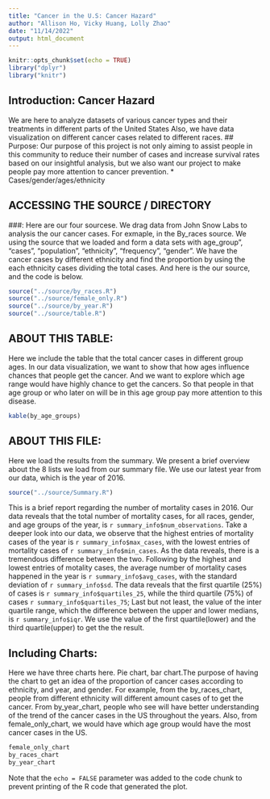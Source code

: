 ```yaml
---
title: "Cancer in the U.S: Cancer Hazard"
author: "Allison Ho, Vicky Huang, Lolly Zhao"
date: "11/14/2022"
output: html_document
---
```


```r
knitr::opts_chunk$set(echo = TRUE)
library("dplyr")
library("knitr")
```

## Introduction: Cancer Hazard 
 We are here to analyze datasets of various cancer types and their treatments in different parts of the United States Also, we have data visualization on different cancer cases related to different races.
## Purpose:
Our purpose of this project is not only aiming to assist people in this community to reduce their number of cases and increase survival rates based on our insightful analysis, but we also want our project to make people pay more attention to cancer prevention.
* Cases/gender/ages/ethnicity

## ACCESSING THE SOURCE / DIRECTORY
###: Here are our four sourcese. We drag data from John Snow Labs to analysis the our cancer cases. For exmaple, in the By_races source. We using the source that we loaded and form a data sets with age_group", "cases", "population", "ethnicity", "frequency",  "gender". We have the cancer cases by different ethnicity and find the proportion by using the each ethnicity cases dividing the total cases. And here is the our source, and the code is below.

```r
source("../source/by_races.R")
source("../source/female_only.R")
source("../source/by_year.R")
source("../source/table.R")
```

## ABOUT THIS TABLE: 
Here we include the table that the total cancer cases in different group ages. In our data visualization, we want to show that how ages influence chances that people get the cancer. And we want to explore which age range would have highly chance to get the cancers. So that people in that age group or who later on will be in this age group pay more attention to this disease.
```r
kable(by_age_groups)
```



## ABOUT THIS FILE: 
Here we load the results from the summary. We present a brief overview about the 8 lists we load from our summary file. We use our latest year from our data, which is the year of 2016.

```r
source("../source/Summary.R")
```

This is a brief report regarding the number of mortality cases in 2016. Our data reveals that the total number of mortality cases, for all races, gender, and age groups of the year, is `r summary_info$num_observations`. Take a deeper look into our data, we observe that the highest entries of mortality cases of the year is `r summary_info$max_cases`, with the lowest entries of mortality cases of  `r summary_info$min_cases`. As the data reveals, there is a tremendous difference between the two. Following by the highest and lowest entries of motality cases, the average number of mortality cases happened in the year is `r summary_info$avg_cases`, with the standard deviation of `r summary_info$sd`. The data reveals that the first quartile (25%) of cases is `r summary_info$quartiles_25`, while the third quartile (75%) of cases `r summary_info$quartiles_75`; Last but not least, the value of the inter quartile range, which the difference between the upper and lower medians, is `r summary_info$iqr`. We use the value of the first quartile(lower) and the third quartile(upper) to get the the result. 

## Including Charts:

Here we have three charts here. Pie chart, bar chart.The purpose of having the chart to get an idea of the proportion of cancer cases according to ethnicity, and year, and gender. For example, from the by_races_chart, people from different ethnicity will different amount cases of to get the cancer.
From by_year_chart, people who see will have better understanding of the trend of the cancer cases in the US throughout the years. Also, from female_only_chart, we would have which age group would have the most cancer cases in the US.


```r
female_only_chart
by_races_chart
by_year_chart
```

Note that the `echo = FALSE` parameter was added to the code chunk to prevent printing of the R code that generated the plot.


